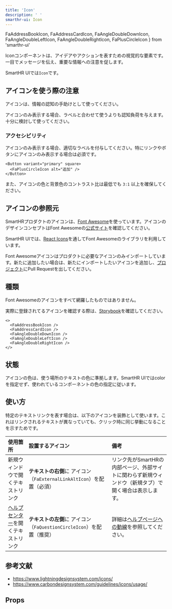 ```yaml
---
title: 'Icon'
description: ' '
smarthr-ui: Icon
---
```


  FaAddressBookIcon,
  FaAddressCardIcon,
  FaAngleDoubleDownIcon,
  FaAngleDoubleLeftIcon,
  FaAngleDoubleRightIcon,
  FaPlusCircleIcon
} from 'smarthr-ui'

Iconコンポーネントは、アイデアやアクションを表すための視覚的な要素です。  
一目でメッセージを伝え、重要な情報への注意を促します。

SmartHR UIでは`Icon`です。

<ComponentStory name="Icon" />

## アイコンを使う際の注意

アイコンは、情報の認知の手助けとして使ってください。

アイコンのみ表示する場合、ラベルと合わせて使うよりも認知負荷を与えます。十分に検討して使ってください。

### アクセシビリティ

アイコンのみ表示する場合、適切なラベルを付与してください。特にリンクやボタンにアイコンのみ表示する場合は必須です。

```tsx editable codeBlock
<Button variant="primary" square>
  <FaPlusCircleIcon alt="追加" />
</Button>
```

また、アイコンの色と背景色のコントラスト比は最低でも `3:1` 以上を確保してください。

## アイコンの参照元
SmartHRプロダクトのアイコンは、[Font Awesome](https://fontawesome.com/)を使っています。アイコンのデザインコンセプトはFont Awesomeの[公式サイト](https://fontawesome.com/)を確認してください。

SmartHR UIでは、[React Icons](https://github.com/react-icons/react-icons)を通してFont Awesomeのライブラリを利用しています。

Font Awesomeアイコンはプロダクトに必要なアイコンのみインポートしています。新たに追加したい場合は、新たにインポートしたいアイコンを追加し、[プロジェクト](https://github.com/kufu/smarthr-ui)にPull Requestを出してください。


## 種類
Font Awesomeのアイコンをすべて網羅したものではありません。

実際に登録されてるアイコンを確認する際は、[Storybook](https://smarthr-ui.netlify.app/?path=/story/icon--all)を確認してください。

```tsx editable codeBlock
<>
  <FaAddressBookIcon />
  <FaAddressCardIcon />
  <FaAngleDoubleDownIcon />
  <FaAngleDoubleLeftIcon />
  <FaAngleDoubleRightIcon />
</>
```

## 状態

アイコンの色は、使う場所のテキストの色に準拠します。SmartHR UIではcolorを指定せず、使われているコンポーネントの色の指定に従います。

## 使い方


特定のテキストリンクを表す場合は、以下のアイコンを装飾として使います。これはリンクされるテキストが異なっていても、クリック時に同じ挙動になることを示すためです。

| 使用箇所 | 設置するアイコン | 備考 |
| :--- | :--- | :--- |
| 新規ウィンドウで開くテキストリンク | **テキストの右側**に <FaExternalLinkAltIcon alt="新規ウィンドウ" color="TEXT_LINK" /> アイコン（`FaExternalLinkAltIcon`）を配置（必須） | リンク先がSmartHRの内部ページ、外部サイトに関わらず新規ウィンドウ（新規タブ）で開く場合は表示します。 |
| [ヘルプセンター](https://knowledge.smarthr.jp/hc/ja)を開くテキストリンク | **テキストの左側**に <FaQuestionCircleIcon alt="ヘルプセンター" color="TEXT_LINK" /> アイコン（`FaQuestionCircleIcon`）を配置（推奨） | 詳細は[ヘルプページへの動線](/products/design-patterns/help-link/#h3-2)を参照してください。 |


## 参考文献

* https://www.lightningdesignsystem.com/icons/
* https://www.carbondesignsystem.com/guidelines/icons/usage/


## Props

<ComponentPropsTable name="FaAddressBookIcon" />
